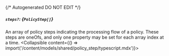 {/* Autogenerated DO NOT EDIT  */}

##### `steps?`: *{`PolicyStep[]`}*
An array of policy steps indicating the processing flow of a policy. These steps are oneOfs, and only one property may be set for each array index at a time.
<Collapsible content={() => import('/content/models/shared/policy_step/typescript.mdx')}>
</Collapsible>


